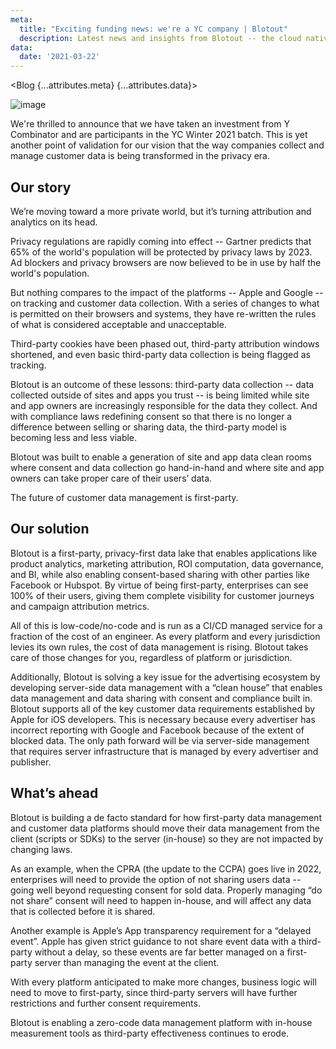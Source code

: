 ```yaml
---
meta:
  title: "Exciting funding news: we're a YC company | Blotout"
  description: Latest news and insights from Blotout -- the cloud native privacy data engineering platform.
data:
  date: '2021-03-22'
---
```



<Blog {...attributes.meta} {...attributes.data}>

![image](/img/blog/yc.png)

We're thrilled to announce that we have taken an investment from Y Combinator and are participants in the YC Winter 2021 batch. This is yet another point of validation for our vision that the way companies collect and manage customer data is being transformed in the privacy era.

## Our story

We’re moving toward a more private world, but it’s turning attribution and analytics on its head.

Privacy regulations are rapidly coming into effect -- Gartner predicts that 65% of the world's population will be protected by privacy laws by 2023. Ad blockers and privacy browsers are now believed to be in use by half the world's population.

But nothing compares to the impact of the platforms -- Apple and Google -- on tracking and customer data collection. With a series of changes to what is permitted on their browsers and systems, they have re-written the rules of what is considered acceptable and unacceptable.

Third-party cookies have been phased out, third-party attribution windows shortened, and even basic third-party data collection is being flagged as tracking.

Blotout is an outcome of these lessons: third-party data collection -- data collected outside of sites and apps you trust -- is being limited while site and app owners are increasingly responsible for the data they collect. And with compliance laws redefining consent so that there is no longer a difference between selling or sharing data, the third-party model is becoming less and less viable.

Blotout was built to enable a generation of site and app data clean rooms where consent and data collection go hand-in-hand and where site and app owners can take proper care of their users’ data.

The future of customer data management is first-party.

## Our solution

Blotout is a first-party, privacy-first data lake that enables applications like product analytics, marketing attribution, ROI computation, data governance, and BI, while also enabling consent-based sharing with other parties like Facebook or Hubspot. By virtue of being first-party, enterprises can see 100% of their users, giving them complete visibility for customer journeys and campaign attribution metrics.

All of this is low-code/no-code and is run as a CI/CD managed service for a fraction of the cost of an engineer. As every platform and every jurisdiction levies its own rules, the cost of data management is rising. Blotout takes care of those changes for you, regardless of platform or jurisdiction.

Additionally, Blotout is solving a key issue for the advertising ecosystem by developing server-side data management with a “clean house” that enables data management and data sharing with consent and compliance built in. Blotout supports all of the key customer data requirements established by Apple for iOS developers. This is necessary because every advertiser has incorrect reporting with Google and Facebook because of the extent of blocked data. The only path forward will be via server-side management that requires server infrastructure that is managed by every advertiser and publisher.

## What’s ahead

Blotout is building a de facto standard for how first-party data management and customer data platforms should move their data management from the client (scripts or SDKs) to the server (in-house) so they are not impacted by changing laws.

As an example, when the CPRA (the update to the CCPA) goes live in 2022, enterprises will need to provide the option of not sharing users data -- going well beyond requesting consent for sold data. Properly managing “do not share” consent will need to happen in-house, and will affect any data that is collected before it is shared.

Another example is Apple’s App transparency requirement for a “delayed event”. Apple has given strict guidance to not share event data with a third-party without a delay, so these events are far better managed on a first-party server than managing the event at the client.

With every platform anticipated to make more changes, business logic will need to move to first-party, since third-party servers will have further restrictions and further consent requirements.

Blotout is enabling a zero-code data management platform with in-house measurement tools as third-party effectiveness continues to erode.

</Blog>
